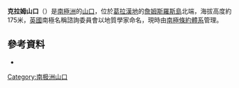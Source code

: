 {{Coord|63|49|S|57|53|W|source:GNIS|display=title}}
'''克拉姆山口'''（{{lang-en|Crame Col}}）是[[南極洲|南極洲]]的[[山口|山口]]，位於[[葛拉漢地|葛拉漢地]]的[[詹姆斯羅斯島|詹姆斯羅斯島]]北端，海拔高度約175米，[[英國|英國]]南極名稱諮詢委員會以地質學家命名，現時由[[南極條約體系|南極條約體系]]管理。

==參考資料==
* {{usgs-gazetteer|id=3264}}

{{DEFAULTSORT:Crame Col}}
[[Category:南极洲山口|Category:南极洲山口]]


{{JamesRossIsland-geo-stub}}